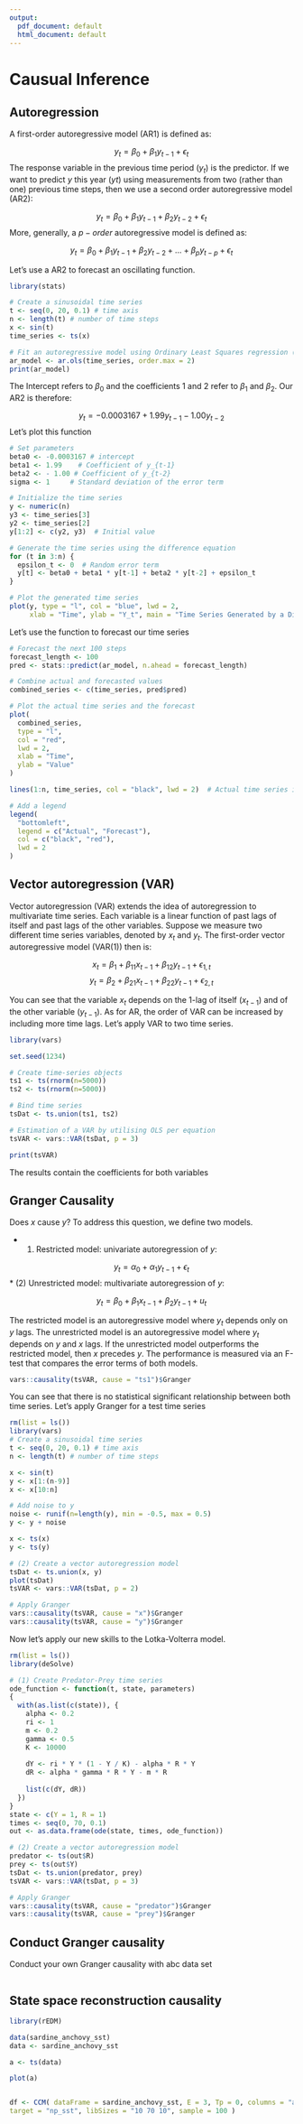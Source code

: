 ```yaml
---
output:
  pdf_document: default
  html_document: default
---
```

# Causual Inference

## Autoregression

A first-order autoregressive model (AR1) is defined as:

$$ y_t = \beta_0 + \beta_1y_{t-1} + \epsilon_t$$
The response variable in the previous time period ($y_t$) is the predictor. If we want to predict $y$ this year ($yt$) using measurements from two (rather than one) previous time steps, then we use a second order autoregressive model (AR2):

$$ y_t = \beta_0 + \beta_1y_{t-1} + \beta_2y_{t-2}+ \epsilon_t$$
More, generally, a $p-order$ autoregressive model is defined as:

$$ y_t = \beta_0 + \beta_1y_{t-1} + \beta_2y_{t-2}+...+ \beta_py_{t-p} + \epsilon_t$$

Let's use a AR2 to forecast an oscillating function.

```r

library(stats)

# Create a sinusoidal time series
t <- seq(0, 20, 0.1) # time axis
n <- length(t) # number of time steps
x <- sin(t)
time_series <- ts(x)

# Fit an autoregressive model using Ordinary Least Squares regression (OLS)
ar_model <- ar.ols(time_series, order.max = 2)
print(ar_model)
```

The Intercept refers to $\beta_0$ and the coefficients 1 and 2 refer to $\beta_1$ and $\beta_2$. Our AR2 is therefore:

$$ y_t = -0.0003167 + 1.99y_{t-1} - 1.00y_{t-2} $$
Let's plot this function

```r
# Set parameters
beta0 <- -0.0003167 # intercept
beta1 <- 1.99    # Coefficient of y_{t-1}
beta2 <- - 1.00 # Coefficient of y_{t-2}
sigma <- 1     # Standard deviation of the error term

# Initialize the time series
y <- numeric(n)
y3 <- time_series[3]
y2 <- time_series[2]
y[1:2] <- c(y2, y3)  # Initial value

# Generate the time series using the difference equation
for (t in 3:n) {
  epsilon_t <- 0  # Random error term
  y[t] <- beta0 + beta1 * y[t-1] + beta2 * y[t-2] + epsilon_t
}

# Plot the generated time series
plot(y, type = "l", col = "blue", lwd = 2, 
     xlab = "Time", ylab = "Y_t", main = "Time Series Generated by a Difference Equation")

```

Let's use the function to forecast our time series

```r
# Forecast the next 100 steps
forecast_length <- 100
pred <- stats::predict(ar_model, n.ahead = forecast_length)

# Combine actual and forecasted values
combined_series <- c(time_series, pred$pred)

# Plot the actual time series and the forecast
plot(
  combined_series,
  type = "l",
  col = "red",
  lwd = 2,
  xlab = "Time",
  ylab = "Value"
)

lines(1:n, time_series, col = "black", lwd = 2)  # Actual time series in black

# Add a legend
legend(
  "bottomleft",
  legend = c("Actual", "Forecast"),
  col = c("black", "red"),
  lwd = 2
)

```

## Vector autoregression (VAR)

Vector autoregression (VAR) extends the idea of autoregression to multivariate time series. Each variable is a linear function of past lags of itself and past lags of the other variables. Suppose we measure two different time series variables, denoted by $x_{t}$ and $y_{t}$. The first-order vector autoregressive model (VAR(1)) then is:

$$ x_{t} = \beta_{1} + \beta_{11}  x_{t-1} +  \beta_{12}  y_{t-1} + \epsilon_{1,t} $$
$$ y_{t} = \beta_{2} + \beta_{21}  x_{t-1} +  \beta_{22}  y_{t-1} + \epsilon_{2,t} $$

You can see that the variable $x_t$ depends on the 1-lag of itself ($x_{t-1}$) and of the other variable ($y_{t-1}$). As for AR, the order of VAR can be increased by including more time lags. Let's apply VAR to two time series. 

```r
library(vars)

set.seed(1234)

# Create time-series objects
ts1 <- ts(rnorm(n=5000))
ts2 <- ts(rnorm(n=5000))

# Bind time series
tsDat <- ts.union(ts1, ts2)

# Estimation of a VAR by utilising OLS per equation
tsVAR <- vars::VAR(tsDat, p = 3)

print(tsVAR)
```
The results contain the coefficients for both variables 

## Granger Causality
Does $x$ cause $y$? To address this question, we define two models. 

* (1) Restricted model: univariate autoregression of $y$: 

$$ y_{t} = \alpha_{0} + \alpha_{1}  y_{t-1} + \epsilon_{t} $$
* (2) Unrestricted model: multivariate autoregression of $y$:

$$ y_{t} = \beta_{0} + \beta_{1}  x_{t-1} +  \beta_{2}  y_{t-1} + u_{t} $$

The restricted model is an autoregressive model where $y_t$ depends only on $y$ lags. The unrestricted model is an autoregressive model where $y_t$ depends on $y$ and $x$ lags. If the unrestricted model outperforms the restricted model, then $x$ precedes $y$. The performance is measured via an F-test that compares the error terms of both models. 

```r

vars::causality(tsVAR, cause = "ts1")$Granger

```
You can see that there is no statistical significant relationship between both time series. Let's apply Granger for a test time series


```r

rm(list = ls())
library(vars)
# Create a sinusoidal time series
t <- seq(0, 20, 0.1) # time axis
n <- length(t) # number of time steps

x <- sin(t)
y <- x[1:(n-9)]
x <- x[10:n]

# Add noise to y
noise <- runif(n=length(y), min = -0.5, max = 0.5)
y <- y + noise

x <- ts(x)
y <- ts(y)

# (2) Create a vector autoregression model
tsDat <- ts.union(x, y)
plot(tsDat)
tsVAR <- vars::VAR(tsDat, p = 2)

# Apply Granger 
vars::causality(tsVAR, cause = "x")$Granger
vars::causality(tsVAR, cause = "y")$Granger

```


Now let's apply our new skills to the Lotka-Volterra model.

```r

rm(list = ls())
library(deSolve)

# (1) Create Predator-Prey time series
ode_function <- function(t, state, parameters)
{
  with(as.list(c(state)), {
    alpha <- 0.2
    ri <- 1
    m <- 0.2
    gamma <- 0.5
    K <- 10000
    
    dY <- ri * Y * (1 - Y / K) - alpha * R * Y
    dR <- alpha * gamma * R * Y - m * R
    
    list(c(dY, dR))
  })
}
state <- c(Y = 1, R = 1)
times <- seq(0, 70, 0.1)
out <- as.data.frame(ode(state, times, ode_function))

# (2) Create a vector autoregression model
predator <- ts(out$R)
prey <- ts(out$Y)
tsDat <- ts.union(predator, prey)
tsVAR <- vars::VAR(tsDat, p = 3)

# Apply Granger 
vars::causality(tsVAR, cause = "predator")$Granger
vars::causality(tsVAR, cause = "prey")$Granger

```
## Conduct Granger causality

Conduct your own Granger causality with abc data set 

```r


```

## State space reconstruction causality

```r
library(rEDM)

data(sardine_anchovy_sst)
data <- sardine_anchovy_sst

a <- ts(data)

plot(a)


df <- CCM( dataFrame = sardine_anchovy_sst, E = 3, Tp = 0, columns = "anchovy",
target = "np_sst", libSizes = "10 70 10", sample = 100 )

```

